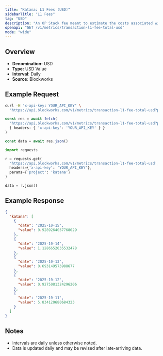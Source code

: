 ```yaml
---
title: "Katana: L1 Fees (USD)"
sidebarTitle: "L1 Fees"
tag: "USD"
description: "An OP Stack fee meant to estimate the costs associated with posting data to the L1 that is attributed to the user's transaction fee"
openapi: "GET /v1/metrics/transaction-l1-fee-total-usd"
mode: "wide"
---
```


## Overview

- **Denomination:** USD
- **Type:** USD Value
- **Interval:** Daily
- **Source:** Blockworks

## Example Request

<CodeGroup>

```bash cURL
curl -H "x-api-key: YOUR_API_KEY" \
  "https://api.blockworks.com/v1/metrics/transaction-l1-fee-total-usd?project=katana"
```

```typescript TypeScript
const res = await fetch(
  'https://api.blockworks.com/v1/metrics/transaction-l1-fee-total-usd?project=katana',
  { headers: { 'x-api-key': 'YOUR_API_KEY' } }
)

const data = await res.json()
```

```python Python
import requests

r = requests.get(
  'https://api.blockworks.com/v1/metrics/transaction-l1-fee-total-usd',
  headers={'x-api-key': 'YOUR_API_KEY'},
  params={'project': 'katana'}
)

data = r.json()
```

</CodeGroup>

## Example Response

```json
{
  "katana": [
    {
      "date": "2025-10-15",
      "value": 0.9289264037768029
    },
    {
      "date": "2025-10-14",
      "value": 1.1286652035532478
    },
    {
      "date": "2025-10-13",
      "value": 0.693149573988677
    },
    {
      "date": "2025-10-12",
      "value": 0.9275081324296206
    },
    {
      "date": "2025-10-11",
      "value": 5.834120680684323
    }
  ]
}
```

## Notes
- Intervals are daily unless otherwise noted.
- Data is updated daily and may be revised after late-arriving data.